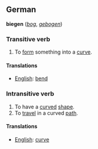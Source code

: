==German==
'''biegen''' (''[[bog]]'', ''[[gebogen]]'')

===Transitive verb===
# To [[form]] something into a [[curve]].

====Translations====
*[[English]]: [[bend]]

===Intransitive verb===
# To have a [[curve]]d [[shape]]. 
# To [[travel]] in a curved [[path]].

====Translations====
*[[English]]: [[curve]]